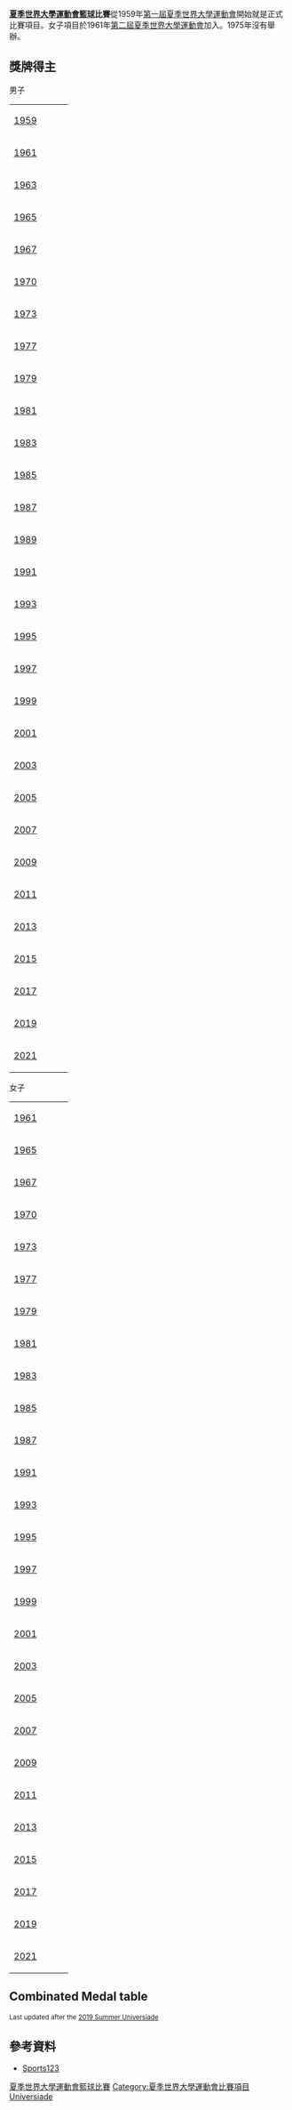 '''[[夏季世界大學運動會|夏季世界大學運動會]][[籃球|籃球]]比賽'''從1959年[[第一屆夏季世界大學運動會|第一屆夏季世界大學運動會]]開始就是正式比賽項目。女子項目於1961年[[第二屆夏季世界大學運動會|第二屆夏季世界大學運動會]]加入。1975年沒有舉辦。


== 獎牌得主 ==
;男子
{| {{MedalistTable|class=wikitable sortable|type=賽事|width=150|labelwidth=190}}
|-
| [[1959年夏季世界大學運動會籃球比賽|1959]] || {{bk|URS}} || {{bk|ITA}} || {{bk|TCH}}
|-
| [[1961年夏季世界大學運動會籃球比賽|1961]] || {{bk|URS}} || {{bk|BUL}} || {{bk|TCH}}
|-
| [[1963年夏季世界大學運動會籃球比賽|1963]] || {{bk|BRA}} || {{bk|CUB}} || {{bk|PER}}
|-
| [[1965年夏季世界大學運動會籃球比賽|1965]] || {{bk|USA}} || {{bk|URS}} || {{bk|HUN}}
|-
| [[1967年夏季世界大學運動會籃球比賽|1967]] || {{bk|USA}} || {{bk|KOR}} || {{bk|BRA}}
|-
| [[1970年夏季世界大學運動會籃球比賽|1970]] || {{bk|URS}} || {{bk|USA}} || {{bk|CUB}}
|-
| [[1973年夏季世界大學運動會籃球比賽|1973]] || {{bk|USA}} || {{bk|URS}} || {{bk|BRA}}
|-
| [[1977年夏季世界大學運動會籃球比賽|1977]] || {{bk|USA}} || {{bk|URS}} || {{bk|TCH}}
|-
| [[1979年夏季世界大學運動會籃球比賽|1979]] || {{bk|USA}} || {{bk|YUG}} || {{bk|CUB}}
|-
| [[1981年夏季世界大學運動會籃球比賽|1981]] || {{bk|USA}} || {{bk|URS}} || {{bk|YUG}}
|-
| [[1983年夏季世界大學運動會籃球比賽|1983]] || {{bk|CAN}} || {{bk|YUG}} || {{bk|USA}}
|-
| [[1985年夏季世界大學運動會籃球比賽|1985]] || {{bk|URS}} || {{bk|USA}} || {{bk|CAN}}
|-
| [[1987年夏季世界大學運動會籃球比賽|1987]] || {{bk|YUG}} || {{bk|USA}} || {{bk|ESP}}
|-
| [[1989年夏季世界大學運動會籃球比賽|1989]] || {{bk|USA}} || {{bk|URS}} || {{bk|FRG}}
|-
| [[1991年夏季世界大學運動會籃球比賽|1991]] || {{bk|USA}} || {{bk|CAN}} || {{bk|URS}}
|-
| [[1993年夏季世界大學運動會籃球比賽|1993]] || {{bk|USA}} || {{bk|CAN}} || {{bk|CHN}}
|-
| [[1995年夏季世界大學運動會籃球比賽|1995]] || {{bk|USA}} || {{bk|JPN}} || {{bk|CAN}}
|-
| [[1997年夏季世界大學運動會籃球比賽|1997]] || {{bk|USA}} || {{bk|CAN}} || {{bk|BRA}}
|-
| [[1999年夏季世界大學運動會籃球比賽|1999]] || {{bk|USA}} || {{bk|FR Yugoslavia|name=FR Yugoslavia}} || {{bk|ESP}}
|-
| [[2001年夏季世界大學運動會籃球比賽|2001]] || {{bk|FR Yugoslavia|name=FR Yugoslavia}} || {{bk|CHN}} || {{bk|USA}}
|-
| [[2003年夏季世界大學運動會籃球比賽|2003]] || {{bk|SCG}} || {{bk|RUS}} || {{bk|CAN}}
|-
| [[2005年夏季世界大學運動會籃球比賽|2005]] || {{bk|USA}} || {{bk|UKR}} || {{bk|SCG}}
|-
| [[2007年夏季世界大學運動會籃球比賽|2007]] || {{bk|LTU}} || {{bk|SRB}} || {{bk|CAN}}
|-
| [[2009年夏季世界大學運動會籃球比賽|2009]] || {{bk|SRB}} || {{bk|RUS}} || {{bk|USA}}
|-
| [[2011年夏季世界大學運動會籃球比賽|2011]] || {{bk|SRB}} || {{bk|CAN}} || {{bk|LTU}}
|-
| [[2013年夏季世界大學運動會籃球比賽|2013]] || {{bk|RUS}} || {{bk|AUS}} || {{bk|SRB}}
|-
| [[2015年夏季世界大學運動會籃球比賽|2015]] || {{bk|USA}} || {{bk|GER}} || {{bk|RUS}}
|-
| [[2017年夏季世界大學運動會籃球比賽|2017]] || {{bk|LTU}} || {{bk|USA}} || {{bk|LAT}}
|-
| [[2019年夏季世界大學運動會籃球比賽|2019]] || {{bkw|AUS}} || {{bkw|USA}} || {{bkw|POR}}
|-
| [[2021年夏季世界大學運動會籃球比賽|2021]] ||   ||    ||  
|}
;女子
{| {{MedalistTable|class=wikitable sortable|type=賽事|width=150|labelwidth=190}}
|-
| [[1961年夏季世界大學運動會籃球比賽|1961]] || {{bkw|BUL}} || {{bkw|URS}} || {{bkw|TCH}}
|-
| [[1965年夏季世界大學運動會籃球比賽|1965]] || {{bkw|URS}} || {{bkw|TCH}} || {{bkw|HUN}}
|-
| [[1967年夏季世界大學運動會籃球比賽|1967]] || {{bkw|KOR}} || {{bkw|JPN}} || {{bkw|FRA}}
|-
| [[1970年夏季世界大學運動會籃球比賽|1970]] || {{bkw|URS}} || {{bkw|TCH}} || {{bkw|CUB}}
|-
| [[1973年夏季世界大學運動會籃球比賽|1973]] || {{bkw|URS}} || {{bkw|USA}} || {{bkw|PRK}}
|-
| [[1977年夏季世界大學運動會籃球比賽|1977]] || {{bkw|URS}} || {{bkw|USA}} || {{bkw|BUL}}
|-
| [[1979年夏季世界大學運動會籃球比賽|1979]] || {{bkw|USA}} || {{bkw|CUB}} || {{bkw|CAN}}
|-
| [[1981年夏季世界大學運動會籃球比賽|1981]] || {{bkw|URS}} || {{bkw|USA}} || {{bkw|ROM}}
|-
| [[1983年夏季世界大學運動會籃球比賽|1983]] || {{bkw|USA}} || {{bkw|ROM}} || {{bkw|YUG}}
|-
| [[1985年夏季世界大學運動會籃球比賽|1985]] || {{bkw|URS}} || {{bkw|USA}} || {{bkw|YUG}}
|-
| [[1987年夏季世界大學運動會籃球比賽|1987]] || {{bkw|YUG}} || {{bkw|URS}} || {{bkw|CHN}}
|-
| [[1991年夏季世界大學運動會籃球比賽|1991]] || {{bkw|USA}} || {{bkw|ESP}} || {{bkw|CAN}}
|-
| [[1993年夏季世界大學運動會籃球比賽|1993]] || {{bkw|CHN}} || {{bkw|CUB}} || {{bkw|USA}}
|-
| [[1995年夏季世界大學運動會籃球比賽|1995]] || {{bkw|ITA}} || {{bkw|USA}} || {{bkw|JPN}}
|-
| [[1997年夏季世界大學運動會籃球比賽|1997]] || {{bkw|USA}} || {{bkw|CUB}} || {{bkw|CZE}}
|-
| [[1999年夏季世界大學運動會籃球比賽|1999]] || {{bkw|ESP}} || {{bkw|USA}} || {{bkw|RUS}}
|-
| [[2001年夏季世界大學運動會籃球比賽|2001]] || {{bkw|USA}} || {{bkw|CHN}} || {{bkw|CZE}}
|-
| [[2003年夏季世界大學運動會籃球比賽|2003]] || {{bkw|CHN}} || {{bkw|ITA}} || {{bkw|RUS}}
|-
| [[2005年夏季世界大學運動會籃球比賽|2005]] || {{bkw|USA}} || {{bkw|SCG}} || {{bkw|AUS}}
|-
| [[2007年夏季世界大學運動會籃球比賽|2007]] || {{bkw|AUS}} || {{bkw|RUS}} || {{bkw|POL}}
|-
| [[2009年夏季世界大學運動會籃球比賽|2009]] || {{bkw|USA}} || {{bkw|RUS}} || {{bkw|AUS}}
|-
| [[2011年夏季世界大學運動會籃球比賽|2011]] || {{bkw|USA}} || {{bkw|TPE|univ}} || {{bkw|AUS}}
|-
| [[2013年夏季世界大學運動會籃球比賽|2013]] || {{bkw|USA}} || {{bkw|RUS}} || {{bkw|AUS}}
|-
| [[2015年夏季世界大學運動會籃球比賽|2015]] || {{bkw|USA}} || {{bkw|CAN}} || {{bkw|RUS}}
|-
| [[2017年夏季世界大學運動會籃球比賽|2017]] || {{bkw|AUS}} || {{bkw|JPN}} || {{bkw|TPE|univ}}
|-
| [[2019年夏季世界大學運動會籃球比賽|2019]] || {{bk|USA}} ||  {{bk|UKR}} || {{bk|AUS}}
|-
| [[2021年夏季世界大學運動會籃球比賽|2021]] ||   ||    ||  
|}
== Combinated Medal table ==
<small>Last updated after the [[2019_Summer_Universiade|2019 Summer Universiade]]</small>
{{Medals table
 | caption        = 
 | host           = 
 | flag_template  = flagIOC2team
 | event          =  Universiade
 | team           = 
 | gold_URS = 10 | silver_URS = 7 | bronze_URS = 1
 | gold_BRA = 1 | silver_BRA = 0 | bronze_BRA = 3
| gold_USA = 25 | silver_USA = 11 | bronze_USA = 4
 | gold_ITA = 1 | silver_ITA = 2 | bronze_ITA = 0
 | gold_CUB = 0 | silver_CUB = 4 | bronze_CUB = 3
 | gold_BUL = 1 | silver_BUL = 1 | bronze_BUL = 1
 | gold_TCH = 0 | silver_TCH= 2 | bronze_TCH = 4
 | gold_PER = 0 | silver_PER = 0 | bronze_PER = 1
| gold_HUN = 0 | silver_HUN = 0 | bronze_HUN = 2
| gold_KOR = 1 | silver_KOR = 1 | bronze_KOR = 0
| gold_YUG = 3 | silver_YUG = 3 | bronze_YUG = 3
| gold_SCG = 1 | silver_SCG = 1 | bronze_SCG = 1
| gold_CAN = 1 | silver_CAN = 5 | bronze_CAN = 6
| gold_ESP = 1 | silver_ESP = 1 | bronze_ESP = 2
| gold_GER = 0 | silver_GER = 1 | bronze_GER = 1
| gold_CHN = 2 | silver_CHN = 2 | bronze_CHN = 2
| gold_JPN = 0 | silver_JPN = 3 | bronze_JPN = 1
| gold_RUS = 1 | silver_RUS = 5 | bronze_RUS = 5
| gold_UKR = 0 | silver_UKR = 2 | bronze_UKR = 0
| gold_LTU = 2 | silver_LTU = 0 | bronze_LTU = 1
| gold_SRB = 2 | silver_SRB = 1 | bronze_SRB = 0
| gold_AUS =3 | silver_AUS = 1 | bronze_AUS = 5
| gold_LAT = 0 | silver_LAT= 0 | bronze_LAT = 1
| gold_FRA = 0 | silver_FRA = 0 | bronze_FRA = 1
| gold_PRK = 0 | silver_PRK = 0 | bronze_PRK = 1
| gold_ROM = 0 | silver_ROM = 1 | bronze_ROM = 1
| gold_CZE = 0 | silver_CZE = 0 | bronze_CZE = 2
| gold_POL = 0 | silver_POL = 0 | bronze_POL = 1
| gold_POR= 0 | silver_POR = 0 | bronze_POR = 1
| gold_TPE = 0 | silver_TPE = 1 | bronze_TPE =1
}}

== 參考資料 ==
*[https://web.archive.org/web/20090908015138/http://sports123.com/uni/index.html Sports123]

{{世界大學運動會項目}}
{{夏季世界大學運動會籃球比賽}}
{{國際男子籃球}}

[[Category:夏季世界大學運動會籃球比賽|]]
[[Category:夏季世界大學運動會比賽項目|Category:夏季世界大學運動會比賽項目]]
[[Category:綜合運動會籃球比賽|Universiade]]